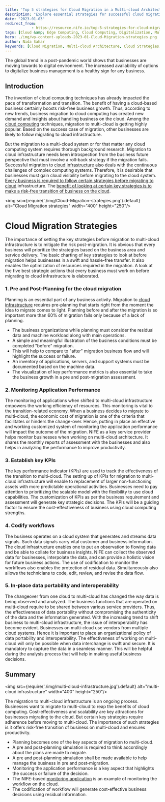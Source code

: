 ```yaml
---
title: 'Top 5 strategies for Cloud Migration in a Multi-cloud Architecture'
description: "Explore essential strategies for successful cloud migration in a multi-cloud environment, including planning, performance monitoring, KPI establishment, workflow codification, and data portability."
date: "2023-01-03"
redirect_from: 
            - https://resource.nife.io/top-5-strategies-for-cloud-migration-in-a-multi-cloud-architecture/
tags: [Cloud &amp; Edge Computing, Cloud Computing, Digitalization, Multi Cloud, Multi-Cloud Computing]
hero: ./img/wp-content-uploads-2023-01-Cloud-Migration-strategies.png
author: Nida Sahar
keywords: [Cloud Migration, Multi-cloud Architecture, Cloud Strategies, Performance Monitoring, Data Portability]
---
```

The global trend in a post-pandemic world shows that businesses are moving towards to digital environment. The increased availability of options to digitalize business management is a healthy sign for any business.

## Introduction

The invention of cloud computing techniques has already impacted the pace of transformation and transition. The benefit of having a cloud-based business certainly boosts risk-free business growth. Thus, according to new trends, business migration to cloud computing has created new demand and insights about handling business on the cloud. Among the [cloud computing](/blog/how-does-cloud-computing-affect-budget-predictability-for-cios/) techniques, migration to multi-cloud is getting highly popular. Based on the success case of migration, other businesses are likely to follow migrating to cloud infrastructure.

But the migration to a multi-cloud system or for that matter any cloud computing system requires thorough background research. Migration to cloud infrastructure needs keen introspection from the business future perspective that must involve a roll-back strategy if the migration fails. Successful migration to [cloud infrastructure](/blog/what-is-edge-to-cloud-cloud-computing-security/) also deals with the continuous challenges of complex computing systems. Therefore, it is desirable that businesses must gain cloud visibility before migrating to the cloud system. [Every business is required to follow certain strategies before migrating to cloud](/blog/generate-95-more-profits-every-month-by-easy-cloud-deployment-on-nife/) infrastructure. The [benefit of looking at certain key strategies is to make a risk-free transition of business on the cloud](/blog/why-hybrid-cloud-an-overview-of-the-top-benefits-of-hybrid/).


<img src={require('./img/Cloud-Migration-strategies.png').default} alt="Cloud Migration strategies" width="400" height="250"/>
<br/>



 
# Cloud Migration Strategies

The importance of setting the key strategies before migration to multi-cloud infrastructure is to mitigate the risk post-migration. It is obvious that every business will prioritize the strategies based on the business area and service delivery. The basic charting of key strategies to look at before migration helps businesses in a swift and hassle-free transfer. It also enables the optimization of resources required in the migration. A look at the five best strategic actions that every business must work on before migrating to cloud infrastructure is elaborated.

### 1. Pre and Post-Planning for the cloud migration

Planning is an essential part of any business activity. Migration to [cloud infrastructure](https://www.vmware.com/topics/glossary/content/cloud-infrastructure.html) requires pre-planning that starts right from the moment the idea to migrate comes to light. Planning before and after the migration is so important more than 60% of migration fails only because of a lack of planning.

- The business organizations while planning must consider the residual data and machine workload along with main operations.
- A simple and meaningful illustration of the business conditions must be completed "before" migration.
- This will help to compare to "after" migration business flow and will highlight the success or failure.
- An inventory of applications, servers, and support systems must be documented based on the machine data.
- The visualization of key performance metrics is also essential to take the business growth in a pre and post-migration assessment.

### 2. Monitoring Application Performance

The monitoring of applications when shifted to multi-cloud infrastructure empowers the working efficiency of resources. This monitoring is vital to the transition-related economy. When a business decides to migrate to multi-cloud, the economic cost of migration is one of the criteria that facilitates or hinders the change-over. Hence, putting in place an effective and working customized system of monitoring the application performance will impact the outcome of the migration. NIFE as a key service provider helps monitor businesses when working on multi-cloud architecture. It shares the monthly reports of assessment with the businesses and also helps in analyzing the performance to improve productivity.

### 3. Establish key KPIs

The key performance indicator (KPIs) are used to track the effectiveness of the transition to multi-cloud. The setting up of KPIs for migration to multi-cloud infrastructure will enable to replacement of larger non-functioning assets with more predictable operational activities. Businesses need to pay attention to prioritizing the scalable model with the flexibility to use cloud capabilities. The customization of KPIs as per the business requirement and assessment will generate key strategic decisions. The KPIs will be a guiding factor to ensure the cost-effectiveness of business using cloud computing strengths.

### 4. Codify workflows

The business operates on a cloud system that generates and streams data signals. Such data signals carry vital customer and business information. The cloud infrastructure enables one to put an observation to flowing data and be able to collate for business insights. NIFE can collect the observed data for businesses, interpolate the data, and can provide a holistic vision for future business actions. The use of codification to monitor the workflows also enables the protection of residual data. Simultaneously also allows the technicians to code, edit, review, and revise the data flow.

### 5. In-place data portability and interoperability

The changeover from one cloud to multi-cloud has changed the way data is being observed and analyzed. The business functions that are operated on multi-cloud require to be shared between various service providers. Thus, the effectiveness of data portability without compromising the authenticity of the data and the information generated. With the increasing trend to shift business to multi-cloud infrastructure, the issue of interoperability has become evident. Businesses on multi-cloud use vendors from multiple cloud systems. Hence it is important to place an organizational policy of data portability and interoperability. The effectiveness of working on multi-cloud will only be possible when data interchange is swift and secure. It is mandatory to capture the data in a seamless manner. This will be helpful during the analysis process that will help in making useful business decisions.

## Summary

<img src={require('./img/multi-cloud-infrastructure.jpg').default} alt="multi-cloud infrastructure" width="400" height="250"/>
<br/>


 
The migration to multi-cloud infrastructure is an ongoing process. Businesses want to migrate to multi-cloud to reap the benefits of cloud computing. Cost-effectiveness and scalability are key attractions for businesses migrating to the cloud. But certain key strategies require adherence before moving to multi-cloud. The importance of such strategies is it offers risk-free transition of business on multi-cloud and ensures productivity.

- Planning becomes one of the key aspects of migration to multi-cloud.
- A pre and post-planning simulation is required to think accordingly about the plans are made to migrate.
- A pre and post-planning simulation shall be made available to help manage the business in pre and post-migration.
- Monitoring the application performance is a key aspect that highlights the success or failure of the decision.
- The NIFE-based [monitoring application](/blog/real-time-application-monitoring/) is an example of monitoring the workflow on the cloud.
- The codification of workflow will generate cost-effective business decisions using residual information.
